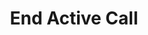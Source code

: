 ---
title: "End Active Call"
sidebarTitle: "End Call"
description: "Terminate an active call session"
openapi: "POST /call/end"
icon: "phone-slash"
---